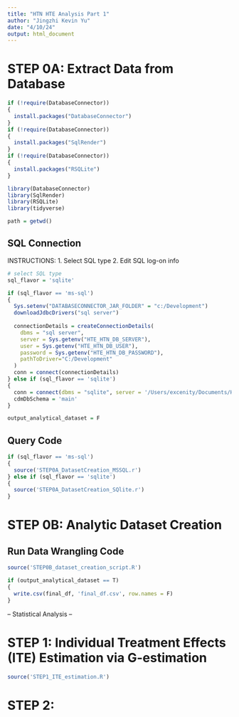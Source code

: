 ```yaml
---
title: "HTN HTE Analysis Part 1"
author: "Jingzhi Kevin Yu"
date: "4/10/24"
output: html_document
---
```


# STEP 0A: Extract Data from Database

```r
if (!require(DatabaseConnector))
{
  install.packages("DatabaseConnector")
}
if (!require(DatabaseConnector))
{
  install.packages("SqlRender")
}
if (!require(DatabaseConnector))
{
  install.packages("RSQLite")
}

library(DatabaseConnector)
library(SqlRender)
library(RSQLite)
library(tidyverse)

path = getwd()
```

## SQL Connection
INSTRUCTIONS:
1. Select SQL type 
2. Edit SQL log-on info
```r
# select SQL type
sql_flavor = 'sqlite'

if (sql_flavor == 'ms-sql')
{
  Sys.setenv("DATABASECONNECTOR_JAR_FOLDER" = "c:/Development")
  downloadJdbcDrivers("sql server")
  
  connectionDetails = createConnectionDetails(
    dbms = "sql server",
    server = Sys.getenv("HTE_HTN_DB_SERVER"),
    user = Sys.getenv("HTE_HTN_DB_USER"),
    password = Sys.getenv("HTE_HTN_DB_PASSWORD"),
    pathToDriver="C:/Development"
  )
  conn = connect(connectionDetails)
} else if (sql_flavor == 'sqlite')
{ 
  conn = connect(dbms = "sqlite", server = '/Users/excenity/Documents/HSIP/Research/Dissertation Project/Data/EDW OMOP.db')
  cdmDbSchema = 'main'
}

output_analytical_dataset = F
```

## Query Code
```r
if (sql_flavor == 'ms-sql')
{
  source('STEP0A_DatasetCreation_MSSQL.r')
} else if (sql_flavor == 'sqlite')
{
  source('STEP0A_DatasetCreation_SQlite.r')
}
```

# STEP 0B: Analytic Dataset Creation

## Run Data Wrangling Code
```r
source('STEP0B_dataset_creation_script.R')

if (output_analytical_dataset == T)
{
  write.csv(final_df, 'final_df.csv', row.names = F)  
}
```


-- Statistical Analysis -- 

# STEP 1: Individual Treatment Effects (ITE) Estimation via G-estimation
```r
source('STEP1_ITE_estimation.R')
```

# STEP 2: 
```r

```
